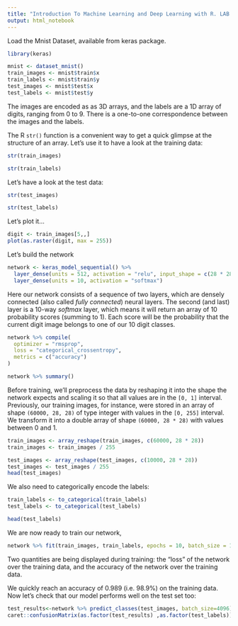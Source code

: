 ```yaml
---
title: "Introduction To Machine Learning and Deep Learning with R. LAB 3: The MNIST dataset"
output: html_notebook
---
```


Load the Mnist Dataset, available from keras package.

```r
library(keras)

mnist <- dataset_mnist()
train_images <- mnist$train$x
train_labels <- mnist$train$y
test_images <- mnist$test$x
test_labels <- mnist$test$y
```

The images are encoded as as 3D arrays, and the labels are a 1D array of digits, ranging from 0 to 9. There is a one-to-one correspondence between the images and the labels.

The R `str()` function is a convenient way to get a quick glimpse at the structure of an array. Let's use it to have a look at the training data:

```r
str(train_images)
```

```r
str(train_labels)
```

Let's have a look at the test data:

```r
str(test_images)
```

```r
str(test_labels)
```

Let's plot it...
```r
digit <- train_images[5,,]
plot(as.raster(digit, max = 255))
```


Let's build the network

```r
network <- keras_model_sequential() %>%
  layer_dense(units = 512, activation = "relu", input_shape = c(28 * 28)) %>%
  layer_dense(units = 10, activation = "softmax")
```


Here our network consists of a sequence of two layers, which are densely connected (also called _fully connected_) neural layers. The second (and last) layer is a 10-way _softmax_ layer, which means it will return an array of 10 probability scores (summing to 1). Each score will be the probability that the current digit image belongs to one of our 10 digit classes.


```r
network %>% compile(
  optimizer = "rmsprop",
  loss = "categorical_crossentropy",
  metrics = c("accuracy")
)

network %>% summary()
```

Before training, we'll preprocess the data by reshaping it into the shape the network expects and scaling it so that all values are in the `[0, 1]` interval. Previously, our training images, for instance, were stored in an array of shape `(60000, 28, 28)` of type integer with values in the `[0, 255]` interval. We transform it into a double array of shape `(60000, 28 * 28)` with values between 0 and 1.

```r
train_images <- array_reshape(train_images, c(60000, 28 * 28))
train_images <- train_images / 255

test_images <- array_reshape(test_images, c(10000, 28 * 28))
test_images <- test_images / 255
head(test_images)
```

We also need to categorically encode the labels:

```r
train_labels <- to_categorical(train_labels)
test_labels <- to_categorical(test_labels)

head(test_labels)
```

We are now ready to train our network, 

```r
network %>% fit(train_images, train_labels, epochs = 10, batch_size = 128, validation_split=0.2 )
```

Two quantities are being displayed during training: the "loss" of the network over the training data, and the accuracy of the network over the training data.

We quickly reach an accuracy of 0.989 (i.e. 98.9%) on the training data. Now let's check that our model performs well on the test set too:

```r

test_results<-network %>% predict_classes(test_images, batch_size=4096)
caret::confusionMatrix(as.factor(test_results) ,as.factor(test_labels))
```




